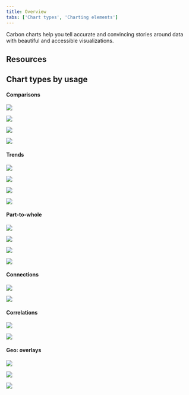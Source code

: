```yaml
---
title: Overview
tabs: ['Chart types', 'Charting elements']
---
```



<PageDescription>

Carbon charts help you tell accurate and convincing stories around data with beautiful and accessible visualizations.

</PageDescription>

## Resources

<Row className="resource-card-group">
<Column  colLg={4} colMd={4} noGutterSm>
  <ResourceCard
    subTitle="Download WIP charts designs (IBM internal link)"
    href="https://ibm.box.com/s/e4u7jaupf6pcvqd1ulxgrt1kmsf6o4bt"
    actionIcon="download"
    >

<MdxIcon name="sketch" />

  </ResourceCard>
</Column>
<Column colLg={4} colMd={4}  noGutterSm>
  <ResourceCard
    subTitle="Carbon charts repository"
    href="https://github.com/carbon-design-system/carbon-charts"
    >

<MdxIcon name="github" />

  </ResourceCard>
</Column>
</Row>

## Chart types by usage

#### Comparisons

<Row className="overview-card-group">
<Column  colLg={3} colMd={2} colSm={2} noGutterSm>
 <OverviewCard 
    title="Bar chart" 
    href="/data-visualization/charts/basic-charts"
    >

![](images/test.svg)

</OverviewCard>
</Column>
<Column  colLg={3} colMd={2} colSm={2} noGutterSm>
 <OverviewCard 
    title="Scatter plot" 
    href="/data-visualization/charts/basic-charts"
    >

![](images/test.svg)

</OverviewCard>
</Column>
<Column  colLg={3} colMd={2} colSm={2} noGutterSm>
 <OverviewCard 
    title="Radar chart" 
    href="/data-visualization/charts/basic-charts"
    >

![](images/test.svg)

</OverviewCard>
</Column>
<Column  colLg={3} colMd={2} colSm={2} noGutterSm>
 <OverviewCard 
    title="Radar chart" 
    href="/data-visualization/charts/basic-charts"
    tag="Design only"
    >

![](images/test.svg)

</OverviewCard>
</Column>
</Row>

#### Trends

<Row className="overview-card-group">
<Column  colLg={3} colMd={2} colSm={2} noGutterSm>
 <OverviewCard 
    title="Line chart" 
    href="/data-visualization/charts/basic-charts"
    >

![](images/test.svg)

</OverviewCard>
</Column>
<Column  colLg={3} colMd={2} colSm={2} noGutterSm>
 <OverviewCard 
    title="Area chart" 
    href="/data-visualization/charts/basic-charts"
    >

![](images/test.svg)

</OverviewCard>
</Column>
<Column  colLg={3} colMd={2} colSm={2} noGutterSm>
 <OverviewCard 
    title="Histogram" 
    href="/data-visualization/charts/basic-charts"
    tag="Design only"
    >

![](images/test.svg)

</OverviewCard>
</Column>
<Column  colLg={3} colMd={2} colSm={2} noGutterSm>
 <OverviewCard 
    title="Stream chart" 
    disabled
    >

![](images/test.svg)

</OverviewCard>
</Column>
</Row>

#### Part-to-whole

<Row className="overview-card-group">
<Column  colLg={3} colMd={2} colSm={2} noGutterSm>
 <OverviewCard 
    title="Donut / pie" 
    href="/data-visualization/charts/basic-charts"
    >

![](images/test.svg)

</OverviewCard>
</Column>
<Column  colLg={3} colMd={2} colSm={2} noGutterSm>
 <OverviewCard 
    title="Stacked bar chart" 
    href="/data-visualization/charts/basic-charts"
    >

![](images/test.svg)

</OverviewCard>
</Column>
<Column  colLg={3} colMd={2} colSm={2} noGutterSm>
 <OverviewCard 
    title="Stacked area chart" 
    href="/data-visualization/charts/basic-charts"
    tag="Design only"
    >

![](images/test.svg)

</OverviewCard>
</Column>
<Column  colLg={3} colMd={2} colSm={2} noGutterSm>
 <OverviewCard 
    title="Tree map" 
    href="/data-visualization/charts/basic-charts"
    tag="Design only"
    >

![](images/test.svg)

</OverviewCard>
</Column>
</Row>

#### Connections

<Row className="overview-card-group">
<Column  colLg={3} colMd={2} colSm={2} noGutterSm>
 <OverviewCard 
    title="Alluvial diagram" 
    href="/data-visualization/charts/basic-charts"
    tag="Design only"
    >

![](images/test.svg)

</OverviewCard>
</Column>
<Column  colLg={3} colMd={2} colSm={2} noGutterSm>
 <OverviewCard 
    title="Tree diagram" 
    href="/data-visualization/charts/basic-charts"
    tag="Design only"
    >

![](images/test.svg)

</OverviewCard>
</Column>
</Row>

#### Correlations

<Row className="overview-card-group">
<Column  colLg={3} colMd={2} colSm={2} noGutterSm>
 <OverviewCard 
    title="Heat map" 
    disabled
    >

![](images/test.svg)

</OverviewCard>
</Column>
<Column  colLg={3} colMd={2} colSm={2} noGutterSm>
 <OverviewCard 
    title="Parallel coordinates" 
    disabled
    >

![](images/test.svg)

</OverviewCard>
</Column>
</Row>

#### Geo: overlays

<Row className="overview-card-group">
<Column  colLg={3} colMd={2} colSm={2} noGutterSm>
 <OverviewCard 
    title="Chorolpleth map" 
    href="/data-visualization/charts/basic-charts"
    tag="Design only"
    >

![](images/test.svg)

</OverviewCard>
</Column>
<Column  colLg={3} colMd={2} colSm={2} noGutterSm>
 <OverviewCard 
    title="Proportional symbol" 
    disabled
    >

![](images/test.svg)

</OverviewCard>
</Column>
<Column  colLg={3} colMd={2} colSm={2} noGutterSm>
 <OverviewCard 
    title="Connecting lines" 
    disabled
    >

![](images/test.svg)

</OverviewCard>
</Column>
</Row>
